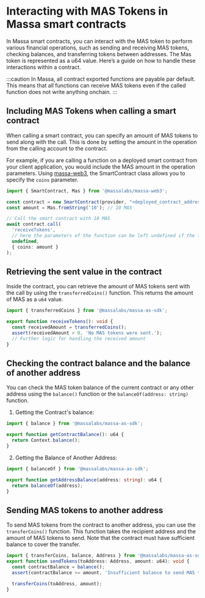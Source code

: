 # Interacting with MAS Tokens in Massa smart contracts
In Massa smart contracts, you can interact with the MAS token to perform various financial operations, such as sending and receiving MAS tokens, checking balances, and transferring tokens between addresses.
The Mas token is represented as a u64 value.
Here’s a guide on how to handle these interactions within a contract.

:::caution
In Massa, all contract exported functions are payable par default. This means that all functions can receive MAS tokens even if the called function does not write anything onchain.
:::

## Including MAS Tokens when calling a smart contract
When calling a smart contract, you can specify an amount of MAS tokens to send along with the call. This is done by setting the amount in the operation from the calling account to the contract.

For example, if you are calling a function on a deployed smart contract from your client application, you would include the MAS amount in the operation parameters.
Using [massa-web3](https://github.com/massalabs/massa-web3), the SmartContract class allows you to specify the `coins` parameter.

```ts
import { SmartContract, Mas } from '@massalabs/massa-web3';

const contract = new SmartContract(provider, "<deployed_contract_address>");
const amount = Mas.fromString('10'); // 10 MAS

// Call the smart contract with 10 MAS
await contract.call(
  'receiveTokens',
  // here the parameters of the function can be left undefined if the function does not require any
  undefined,
  { coins: amount }
);
```

## Retrieving the sent value in the contract

Inside the contract, you can retrieve the amount of MAS tokens sent with the call by using the `transferredCoins()` function. This returns the amount of MAS as a `u64` value.

```ts
import { transferredCoins } from '@massalabs/massa-as-sdk';

export function receiveTokens(): void {
  const receivedAmount = transferredCoins();
  assert(receivedAmount > 0, 'No MAS tokens were sent.');
  // Further logic for handling the received amount
}
```

## Checking the contract balance and the balance of another address
You can check the MAS token balance of the current contract or any other address using the `balance()` function or the `balanceOf(address: string)` function.

1. Getting the Contract's balance:

```ts
import { balance } from '@massalabs/massa-as-sdk';

export function getContractBalance(): u64 {
  return Context.balance();
}
```

2. Getting the Balance of Another Address:

```ts
import { balanceOf } from '@massalabs/massa-as-sdk';

export function getAddressBalance(address: string): u64 {
  return balanceOf(address);
}
```

## Sending MAS tokens to another address
To send MAS tokens from the contract to another address, you can use the `transferCoins()` function. This function takes the recipient address and the amount of MAS tokens to send.
Note that the contract must have sufficient balance to cover the transfer.

```ts
import { transferCoins, balance, Address } from '@massalabs/massa-as-sdk';
export function sendTokens(toAddress: Address, amount: u64): void {
  const contractBalance = balance();
  assert(contractBalance >= amount, 'Insufficient balance to send MAS tokens');

  transferCoins(toAddress, amount);
}
```